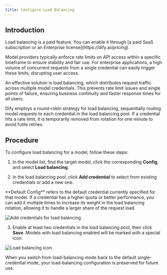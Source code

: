 ```yaml
---
title: Configure Load Balancing
---
```

## Introduction

<Info>
Load balancing is a paid feature. You can enable it through [a paid SaaS subscription or an Enterprise license](https://dify.ai/pricing).
</Info>

Model providers typically enforce rate limits on API access within a specific timeframe to ensure stability and fair use. For enterprise applications, a high volume of concurrent requests from a single credential can easily trigger these limits, disrupting user access.

An effective solution is load balancing, which distributes request traffic across multiple model credentials. This prevents rate limit issues and single points of failure, ensuring business continuity and faster response times for all users.

Dify employs a round-robin strategy for load balancing, sequentially routing model requests to each credential in the load balancing pool. If a credential hits a rate limit, it is temporarily removed from rotation for one minute to avoid futile retries.

## Procedure

To configure load balancing for a model, follow these steps:

1. In the model list, find the target model, click the corresponding **Config**, and select **Load balancing**.

2. In the load balancing pool, click **Add credential** to select from existing credentials or add a new one.

<Info>
**Default Config** refers to the default credential currently specified for that model.
</Info>

<Tip>
If a credential has a higher quota or better performance, you can add it multiple times to increase its weight in the load balancing rotation, allowing it to handle a larger share of the request load.
</Tip>

![Add credentials for load balancing](/images/add_load_balancing_credential.png)

3. Enable at least two credentials in the load balancing pool, then click **Save**. Models with load balancing enabled will be marked with a special icon.

![Load balancing icon](/images/load_balancing_icon.png)

<Info>
When you switch from load-balancing mode back to the default single-credential mode, your load-balancing configuration is preserved for future use.
</Info>
